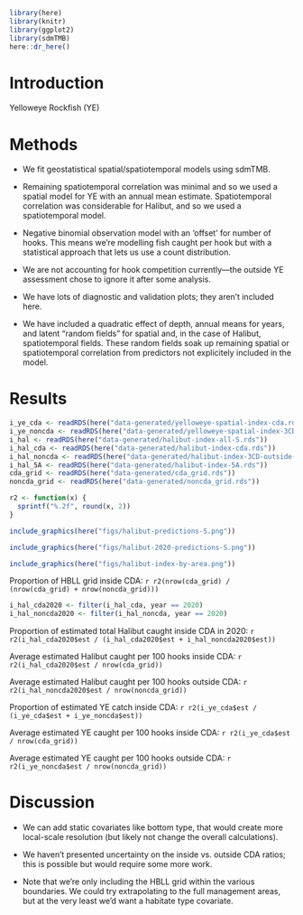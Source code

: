 ```r
library(here)
library(knitr)
library(ggplot2)
library(sdmTMB)
here::dr_here()
```


# Introduction {#sec:introduction}

Yelloweye Rockfish (YE)

# Methods {#sec:methods}

* We fit geostatistical spatial/spatiotemporal models using sdmTMB.

* Remaining spatiotemporal correlation was minimal and so we used a spatial model for YE with an annual mean estimate. Spatiotemporal correlation was considerable for Halibut, and so we used a spatiotemporal model.

* Negative binomial observation model with an 'offset' for number of hooks. This means we're modelling fish caught per hook but with a statistical approach that lets us use a count distribution.

* We are not accounting for hook competition currently---the outside YE assessment chose to ignore it after some analysis.

* We have lots of diagnostic and validation plots; they aren't included here.

* We have included a quadratic effect of depth, annual means for years, and latent "random fields" for spatial and, in the case of Halibut, spatiotemporal fields. These random fields soak up remaining spatial or spatiotemporal correlation from predictors not explicitely included in the model.

# Results {#sec:results}

```r
i_ye_cda <- readRDS(here("data-generated/yelloweye-spatial-index-cda.rds"))
i_ye_noncda <- readRDS(here("data-generated/yelloweye-spatial-index-3CD-outside-cda.rds"))
i_hal <- readRDS(here("data-generated/halibut-index-all-S.rds"))
i_hal_cda <- readRDS(here("data-generated/halibut-index-cda.rds"))
i_hal_noncda <- readRDS(here("data-generated/halibut-index-3CD-outside-cda.rds"))
i_hal_5A <- readRDS(here("data-generated/halibut-index-5A.rds"))
cda_grid <- readRDS(here("data-generated/cda_grid.rds"))
noncda_grid <- readRDS(here("data-generated/noncda_grid.rds"))
```

```r
r2 <- function(x) {
  sprintf("%.2f", round(x, 2))
}
```

```r
include_graphics(here("figs/halibut-predictions-S.png"))
```

```r
include_graphics(here("figs/halibut-2020-predictions-S.png"))
```

```r
include_graphics(here("figs/halibut-index-by-area.png"))
```

Proportion of HBLL grid inside CDA: `r r2(nrow(cda_grid) / (nrow(cda_grid) + nrow(noncda_grid)))`

```r
i_hal_cda2020 <- filter(i_hal_cda, year == 2020)
i_hal_noncda2020 <- filter(i_hal_noncda, year == 2020)
```

Proportion of estimated total Halibut caught inside CDA in 2020: 
`r r2(i_hal_cda2020$est / (i_hal_cda2020$est + i_hal_noncda2020$est))`

Average estimated Halibut caught per 100 hooks inside CDA:
`r r2(i_hal_cda2020$est / nrow(cda_grid))`

Average estimated Halibut caught per 100 hooks outside CDA:
`r r2(i_hal_noncda2020$est / nrow(noncda_grid))`

Proportion of estimated YE catch inside CDA:
`r r2(i_ye_cda$est / (i_ye_cda$est + i_ye_noncda$est))`

Average estimated YE caught per 100 hooks inside CDA:
`r r2(i_ye_cda$est / nrow(cda_grid))`

Average estimated YE caught per 100 hooks outside CDA:
`r r2(i_ye_noncda$est / nrow(noncda_grid))`

# Discussion

* We can add static covariates like bottom type, that would create more local-scale resolution (but likely not change the overall calculations).

* We haven't presented uncertainty on the inside vs. outside CDA ratios; this is possible but would require some more work.

* Note that we're only including the HBLL grid within the various boundaries. We could try extrapolating to the full management areas, but at the very least we'd want a habitate type covariate.
